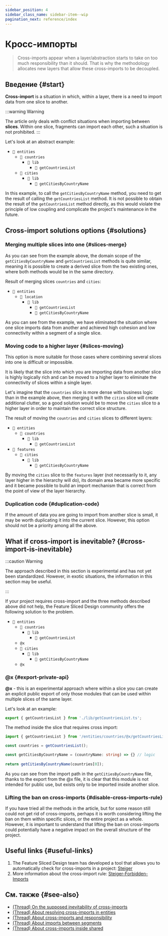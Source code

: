 ```yaml
---
sidebar_position: 4
sidebar_class_name: sidebar-item--wip
pagination_next: reference/index
---
```



# Кросс-импорты

<WIP ticket="220" />

> Cross-imports appear when a layer/abstraction starts to take on too much responsibility than it should. That is why the methodology allocates new layers that allow these cross-imports to be decoupled.
## Введение {#start}

**Cross-import** is a situation in which, within a layer, there is a need to import data from one slice to another.

:::warning Warning

The article only deals with conflict situations when importing between **slices**. Within one slice, fragments can import each other, such a situation is not prohibited.
:::

Let's look at an abstract example:

- `📂 entities`
   - `📂 countries`
	  - `📁 lib`
	    - `📄 getCountriesList `
   - `📁 cities`
      - `📁 lib`
	    - `📄 getCitiesByCountryName`

In this example, to call the `getCitiesByCountryName` method, you need to get the result of calling the `getCountriesList` method.
It is not possible to obtain the result of the `getCountriesList` method directly, as this would violate the principle of low coupling and complicate the project's maintenance in the future.

## Cross-import solutions options {#solutions}

### Merging multiple slices into one {#slices-merge}
As you can see from the example above, the domain scope of the `getCitiesByCountryName` and `getCountriesList` methods is quite similar, meaning it is possible to create a derived slice from the two existing ones, where both methods would be in the same directory.

Result of merging slices `countries` and `cities`:
- `📂 entities`
   - `📂 location`
	  - `📁 lib`
	    - `📄 getCountriesList`
		- `📄 getCitiesByCountryName`

As you can see from the example, we have eliminated the situation where one slice imports data from another and achieved high cohesion and low connectivity within a segment of a single slice.

### Moving code to a higher layer {#slices-moving}
This option is more suitable for those cases where combining several slices into one is difficult or impossible.

It is likely that the slice into which you are importing data from another slice is highly logically rich and can be moved to a higher layer to eliminate the connectivity of slices within a single layer.

Let's imagine that the `countries` slice is more dense with business logic than in the example above, then merging it with the `cities` slice will create additional clutter, so a good solution would be to move the `cities` slice to a higher layer in order to maintain the correct slice structure.

The result of moving the `countries` and `cities` slices to different layers:
- `📂 entities`
   - `📂 countries`
	  - `📁 lib`
	    - `📄 getCountriesList `
- `📂 features`
   - `📁 cities`
      - `📁 lib`
	    - `📄 getCitiesByCountryName`

By moving the `cities` slice to the `features` layer (not necessarily to it, any layer higher in the hierarchy will do), its domain area became more specific and it became possible to build an import mechanism that is correct from the point of view of the layer hierarchy.

### Duplication code {#duplication-code}
If the amount of data you are going to import from another slice is small, it may be worth duplicating it into the current slice. However, this option should not be a priority among all the above.

## What if cross-import is inevitable? {#cross-import-is-inevitable}

:::caution Warning

The approach described in this section is experimental and has not yet been standardized. 
However, in exotic situations, the information in this section may be useful.

:::

If your project requires cross-import and the three methods described above did not help, the Feature Sliced ​​Design community offers the following solution to the problem.

- `📂 entities`
   - `📂 countries`
	  - `📁 lib`
	    - `📄 getCountriesList `
   - `@x`
   - `📁 cities`
      - `📁 lib`
	    - `📄 getCitiesByCountryName`
   - `@x`

### @x {#export-private-api}
**@x** - this is an experimental approach where within a slice you can create an explicit public export of only those modules that can be used within multiple slices of the same layer.

Let's look at an example:
```ts title="entities/countries/@x.ts"
export { getCountriesList } from './lib/getCountriesList.ts';
```
The method inside the slice that requires cross import:
```ts title="entities/cities/lib/getCitiesByCountryName"
import { getCountriesList } from '/entities/countries/@x/getCountriesList';

const countries = getCountriesList();

const getCitiesByCountryName = (countryName: string) => {} // logic
	
return getCitiesByCountryName(countries[0]);
```
As you can see from the import path in the `getCitiesByCountryName` file, thanks to the export from the @x file, it is clear that this module is not intended for public use, but exists only to be imported inside another slice.

### Lifting the ban on cross-imports {#disable-cross-imports-rule}
If you have tried all the methods in the article, but for some reason still could not get rid of cross-imports, perhaps it is worth considering lifting the ban on them within specific slices, or the entire project as a whole.
However, it is important to understand that lifting the ban on cross-imports could potentially have a negative impact on the overall structure of the project.

## Useful links {#useful-links}

1. The Feature Sliced ​​Design team has developed a tool that allows you to automatically check for cross-imports in a project: [Steiger](https://github.com/feature-sliced/steiger) 
2. More information about the cross-import rule: [Steiger-Forbidden-Imports](https://github.com/feature-sliced/steiger/blob/master/packages/steiger-plugin-fsd/src/forbidden-imports/README.md) 

## См. также {#see-also}

- [(Thread) On the supposed inevitability of cross-imports](https://t.me/feature_sliced/4515)
- [(Thread) About resolving cross-imports in entities](https://t.me/feature_sliced/3678)
- [(Thread) About cross-imports and responsibility](https://t.me/feature_sliced/3287)
- [(Thread) About imports between segments](https://t.me/feature_sliced/4021)
- [(Thread) About cross-imports inside shared](https://t.me/feature_sliced/3618)